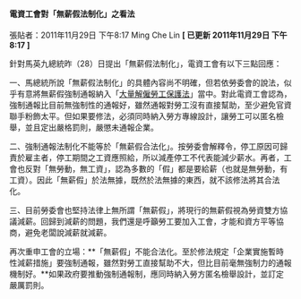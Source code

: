 #### 電資工會對「無薪假法制化」之看法

張貼者：2011年11月29日 下午8:17 Ming Che Lin   **[ 已更新 2011年11月29日 下午8:17 ]**

針對馬英九總統昨（28）日提出「無薪假法制化」，電資工會有以下三點回應：

一、馬總統所說「無薪假法制化」的具體內容尚不明確，但若依勞委會的說法，似乎有意將無薪假強制通報納入「[大量解僱勞工保護法](https://law.moj.gov.tw/LawClass/LawAll.aspx?pcode=N0020012)」當中。對此電資工會認為，強制通報比目前無強制性的通報好，雖然通報對勞工沒有直接幫助，至少避免官資聯手粉飾太平。但如果要修法，必須同時納入勞方專線設計，讓勞工可以匿名檢舉，並且定出嚴格罰則，嚴懲未通報企業。

二、強制通報法制化不能等於「無薪假合法化」。按勞委會解釋令，停工原因可歸責於雇主者，停工期間之工資應照給，所以減產停工不代表能減少薪水。再者，工會也反對「無勞動，無工資」，認為多數的「假」都是要給薪（也就是無勞動，有工資）。因此「無薪假」於法無據，既然於法無據的東西，就不該修法將其合法化。

三、目前勞委會也堅持法律上無所謂「無薪假」，將現行的無薪假視為勞資雙方協議減薪。回歸到減薪的問題，我們還是呼籲勞工要加入工會，才能和資方平等協商，避免老闆說減薪就減薪。

再次重申工會的立場：**「無薪假」不能合法化。至於修法規定「企業實施暫時性減薪措施」要強制通報，雖然對勞工直接幫助不大，但比目前毫無強制力的通報機制好。**如果政府要推動強制通報制，應同時納入勞方匿名檢舉設計，並訂定嚴厲罰則。
